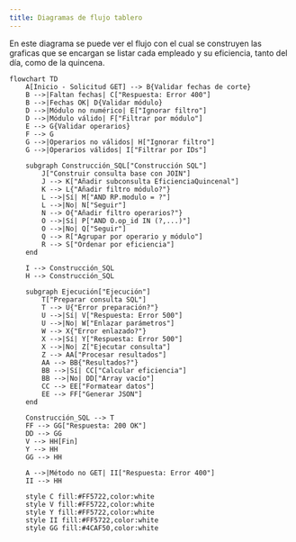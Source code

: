 ```yaml
---
title: Diagramas de flujo tablero
---
```


En este diagrama se puede ver el flujo con el cual se construyen las graficas que se encargan se listar cada empleado y su eficiencia, tanto del día, como de la quincena.


```mermaid
flowchart TD
    A[Inicio - Solicitud GET] --> B{Validar fechas de corte}
    B -->|Faltan fechas| C["Respuesta: Error 400"]
    B -->|Fechas OK| D{Validar módulo}
    D -->|Módulo no numérico| E["Ignorar filtro"]
    D -->|Módulo válido| F["Filtrar por módulo"]
    E --> G{Validar operarios}
    F --> G
    G -->|Operarios no válidos| H["Ignorar filtro"]
    G -->|Operarios válidos| I["Filtrar por IDs"]

    subgraph Construcción_SQL["Construcción SQL"]
        J["Construir consulta base con JOIN"]
        J --> K["Añadir subconsulta EficienciaQuincenal"]
        K --> L{"Añadir filtro módulo?"}
        L -->|Sí| M["AND RP.modulo = ?"]
        L -->|No| N["Seguir"]
        N --> O{"Añadir filtro operarios?"}
        O -->|Sí| P["AND O.op_id IN (?,...)"]
        O -->|No| Q["Seguir"]
        Q --> R["Agrupar por operario y módulo"]
        R --> S["Ordenar por eficiencia"]
    end

    I --> Construcción_SQL
    H --> Construcción_SQL

    subgraph Ejecución["Ejecución"]
        T["Preparar consulta SQL"]
        T --> U{"Error preparación?"}
        U -->|Sí| V["Respuesta: Error 500"]
        U -->|No| W["Enlazar parámetros"]
        W --> X{"Error enlazado?"}
        X -->|Sí| Y["Respuesta: Error 500"]
        X -->|No| Z["Ejecutar consulta"]
        Z --> AA["Procesar resultados"]
        AA --> BB{"Resultados?"}
        BB -->|Sí| CC["Calcular eficiencia"]
        BB -->|No| DD["Array vacío"]
        CC --> EE["Formatear datos"]
        EE --> FF["Generar JSON"]
    end

    Construcción_SQL --> T
    FF --> GG["Respuesta: 200 OK"]
    DD --> GG
    V --> HH[Fin]
    Y --> HH
    GG --> HH

    A -->|Método no GET| II["Respuesta: Error 400"]
    II --> HH

    style C fill:#FF5722,color:white
    style V fill:#FF5722,color:white
    style Y fill:#FF5722,color:white
    style II fill:#FF5722,color:white
    style GG fill:#4CAF50,color:white
```

